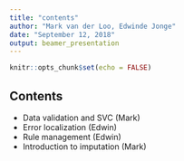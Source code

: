 ```yaml
---
title: "contents"
author: "Mark van der Loo, Edwinde Jonge"
date: "September 12, 2018"
output: beamer_presentation
---
```


```r
knitr::opts_chunk$set(echo = FALSE)
```

## Contents

- Data validation and SVC (Mark)
- Error localization (Edwin)
- Rule management (Edwin)
- Introduction to imputation (Mark)



